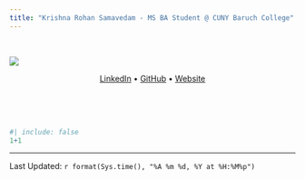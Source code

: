 ```yaml
---
title: "Krishna Rohan Samavedam - MS BA Student @ CUNY Baruch College"
---
```


&nbsp;  

![](https://media2.giphy.com/media/v1.Y2lkPTc5MGI3NjExYXA5bnVzbXBjd3BxbHpyYWFjMnU0OTBleDVqMGkxaHpjMThuNW15aSZlcD12MV9pbnRlcm5hbF9naWZfYnlfaWQmY3Q9Zw/pF8PQGuxYGpEszkrwx/giphy.gif){fig-align="center"}

<p align="center">
  <a href="https://www.linkedin.com/in/rohansamavedam/">LinkedIn</a> • 
  <a href="https://github.com/rohansamavedam">GitHub</a> • 
  <a href="https://rohansamavedam.dev/">Website</a>
</p>

&nbsp;  
&nbsp;  
&nbsp;  

```r
#| include: false
1+1
```
--------------
Last Updated: `r format(Sys.time(), "%A %m %d, %Y at %H:%M%p")`
